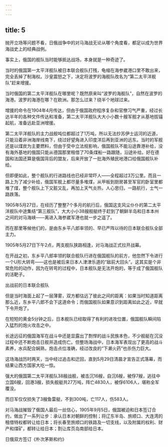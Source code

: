 ```yaml
---
---
---
```

title: 5
---



抛开立场等问题不看，日俄战争中的对马海战无论从哪个角度看，都足以成为世界海战史上的经典战例。

事实上，俄国的舰队当时能够抵达战场，本身就是一种奇迹了。

当时的俄国第一太平洋舰队被日本联合舰队打残，龟缩在海参崴港口里不敢出来，完全丢掉了制海权。沙皇震怒之下，决定将波罗的海舰队改名为“第二太平洋舰队”赶来增援。

当时俄国的第二太平洋舰队在哪里呢？既然原来叫“波罗的海舰队”，自然在波罗的海港。波罗的海港在哪？在欧洲。那怎么过来？绕半个地球过来。

增援的命令在1904年4月传达，但由于俄国政府程序复杂和官僚习气严重，经过长达半年的各种文件传达和准备，第二太平洋舰队大大小小数十艘军舰才从基地拔锚起航，准备远赴亚洲增援。

第二太平洋舰队的主力战舰吨位都超过了1万吨，所以无法抄苏伊士运河的近道，只能沿着非洲海岸线南下，绕过好望角进入印度洋后再到亚洲的远东。当时的军舰还是以煤炭为主要燃料，但由于受中立法规影响，俄国舰队不能沿途靠港补给，没有海外基地的俄国只能从德国那里租借了70条煤船一路跟随，沿途补给。好在德国和法国还算是俄国背后的盟友，后来开放了一批海外殖民地港口给俄国舰队补给。

但即便如此，整个舰队的行进路线也已经非常吓人——全程超过3万公里。而且一路上为了减少补给，俄国军舰上都尽量多堆煤，从甲板到厨房甚至军官的卧室里都堆了煤，整个舰队上下又脏又乱，再加上天气炎热，人心思归，一路航行，士气一路跌落。

1905年5月27日，在经历了整整7个多月的航行后，俄国这支风尘仆仆的第二太平洋舰队中途集结“第三舰队”，大大小小38艘舰艇终于赶到了朝鲜半岛和日本本州之间的对马海峡——离进入海参崴军港也就一步之遥了。

而在那里等候他们的，是由东乡平八郎率领的、早已严阵以待的日本联合舰队全部主力。

1905年5月27日下午2点，两支舰队狭路相逢，对马海战正式拉开战幕。

在开战之初，东乡平八郎率领的联合舰队行进在俄国舰队的前方，他忽然下令进行一个U形大转弯——这也是被后来日本人津津乐道的“敌前大回头”。这其实是个非常危险的动作，因为在转弯的过程中，日本舰队是无法开炮的，等于成了俄国舰队的活靶子。

出战前的日本联合舰队



但是当时海面上起了一层薄雾，双方都估远了彼此之间的距离：如果当时知道距离那么近，东乡平八郎不会下这道命令；而俄国舰队如果意识到距离如此之近，早就下令开炮了。

在短短的黄金5分钟之后，日本舰队已经取得了有利的进攻位置，俄国舰队瞬间陷入猛烈的炮火攻击之中。

长途远征的俄国海军在战斗中还是显露出了剽悍的战斗民族本色，不少舰艇在沉没过程中还不断炮击日舰并造成伤亡。但整场海战中，日本海军表现出了更高的战斗素养，水兵配合娴熟，炮击点位准确，经过改良的“下濑火药”也杀伤力巨大。

这场海战历时两天，当中经过追击和迂回，直到5月29日清晨才宣告正式落幕，而结果让西方国家大吃一惊。

强大的俄国第二太平洋舰队38艘战舰，被击沉16艘，自沉6艘，被俘7艘，逃往中立国6艘，回港3艘，损失舰艇共27万吨，阵亡4830人，被俘6106人，堪称全军覆没。

而日军仅仅损失了3艘鱼雷艇，不到300吨，亡117人，伤583人。

对马海战摧毁了俄国人最后一丝信心，1905年9月5日，俄国被迫和日本签订合约，做出了一系列让步：承认日本对朝鲜的控制；将辽东半岛、旅顺口、大连湾的租借特权都转让给日本；将长春至旅顺口的铁路及一切支线，以及附属的权利、财产和煤矿，都转让给日本；割让库页岛南部给日本。

日俄双方签订《朴次茅斯和约》